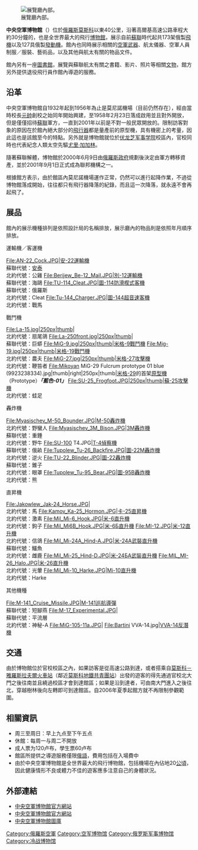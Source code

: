 {{Infobox museum
 |name             = Центральный музей Военно-воздушных сил РΦ<br/>Central Air Force Museum<br/>中央空軍博物館
 |image            = Aviation museum in Monino.jpg
 |imagesize        = 300
 |caption          = 從場館外拍攝的空照圖
 |alt              =
 |pushpin_map      = Russia
 |map_caption      = 位於俄羅斯內位置
 |coordinates      = {{coord|55.832778|38.183056|type:landmark|display=inline}}
 |established      = 1958年11月28日<ref name="aboutmuseum" />
 |dissolved        =
 |location         = {{RUS}} [[莫斯科州|莫斯科州]] {{le|莫尼諾機場|Monino Airfield}}（Monino Airfield）
 |type             = [[航空博物館|航空博物館]]
 |collection       =
 |visitors         =
 |director         = 
 |president        = 
 |curator          = 
 |publictransit    =
 |network          =
 |website          = http://moninomuseum.ru/
}}

[[File:Hall_of_Central_Air_Force_Museum.JPG|展覽廳內部。]]

'''中央空軍博物館'''（{{lang-ru|'''Центральный музей Военно-воздушных сил РΦ'''}}）位於[[俄羅斯|俄羅斯]][[莫斯科|莫斯科]]以東40公里，沿著高爾基高速公路車程大約30分鐘的{{le|莫尼諾機場|Monino Airfield}}，也是全世界最大的飛行[[博物館|博物館]]，展示自前[[蘇聯|蘇聯]]時代起共173架俄製[[飛機|飛機]]以及127具俄製[[發動機|發動機]]。館內也同時展示相關的[[空軍武器|空軍武器]]、航太儀器、空軍人員制服／服裝、藝術品，以及其他與航太有關的物品文件。

館內另有一座[[圖書館|圖書館]]，展覽與蘇聯航太有關之書籍、影片、照片等相關[[文物|文物]]，館方另外提供退役飛行員作館內導遊的服務。

==沿革==
中央空軍博物館自1932年起到1956年為止是莫尼諾機場（目前仍然存在），經由當時{{link-ru|加加林空軍官校|Военно-воздушная академия имени Ю. А. Гагарина}}校長{{link-ru|斯捷潘·阿克伊莫維奇·克拉索夫斯基|Красовский, Степан Акимович|克拉索夫斯基}}[[軍兵種元帥_(蘇聯)#空軍元帥|元帥]]創校之始同年開始興建，至1958年2月23日落成啟用並且對外開放，但是僅僅招待[[蘇聯|蘇聯]]軍方，一直到2001年以前是不對一般民眾開放的。限制訪客對象的原因在於館內絕大部分的[[飛行器|飛行器]]都是量產前的原型機，具有機密上的考量，因此這也是該館至今的特點。另外就是博物館就位於[[伏龙芝军事学院|伏龙芝军事学院]]校區內，官校同時也代表紀念人類太空先驅[[尤里·加加林|尤里·加加林]]。

隨著蘇聯解體，博物館於2000年6月9日由[[俄羅斯政府|俄羅斯政府]]規劃後決定由軍方轉移資產，並於2001年9月1日正式成為聯邦機構之一。

根據館方表示，由於館區內莫尼諾機場運作正常，仍然可以進行起降作業，不過從博物館落成開始，往往都只有飛行器降落的紀錄，而且這一次降落，就永遠不會再起飛了。

==展品==
館內的展示機種排列是依照設計局的名稱排放，展示廳內的物品則是依照年月順序排放。<!-- 本單元飛行器名稱翻譯採用蘇聯/獨聯體代號，附註[[北約代號|北約代號]]（Nato reporting name）。-->

運輸機／客運機
<gallery>
File:AN-22_Cock.JPG|安-22運輸機<br>蘇聯代號：[[安泰俄斯|安泰]]<br>北約代號：公雞
File:Berijew_Be-12_Mail.JPG|別-12運輸機<br>蘇聯代號：海鷗
File:TU-114_Cleat.JPG|圖-114防滑楔式客機<br>蘇聯代號：俄羅斯<br>北約代號：Cleat
File:Tu-144_Charger.JPG|[[Tu-144|圖-144超音速客機]]<br>北約代號：戰馬
</gallery>

戰鬥機
<gallery>
File:La-15.jpg|250px|thumb|{{link-ru|拉-15戰鬥機|Ла-15}}<br>北約代號：扇尾鴿
File:La-250front.jpg|250px|thumb|{{link-ru|拉-250截擊機|Ла-250}}<br>蘇聯代號：巨蟒
File:MiG-9.jpg|250px|thumb|[[米格-9戰鬥機|米格-9戰鬥機]]
File:Mig-19.jpg|250px|thumb|[[米格-19戰鬥機|米格-19戰鬥機]]<br>北約代號：農夫
File:MiG-27.jpg|250px|thumb|[[米格-27攻擊機|米格-27攻擊機]]<br>北約代號：鞭笞者
File:Mikoyan MiG-29 Fulcrum prototype 01 blue (9923238334).jpg|thumb|right|250px|thumb|[[米格-29|米格-29]]的首架[[原型_(工程)|原型機]]（Prototype）'''''「藍色-01」'''''
File:SU-25_Frogfoot.JPG|250px|thumb|[[Su-25攻擊機|蘇-25攻擊機]]<br>北約代號：蛙足
</gallery>

轟炸機
<gallery>
File:Myasischev_M-50_Bounder.JPG|[[M-50轟炸機|M-50轟炸機]]<br>北約代號：野蠻人
File:Myasischev_3M_Bison.JPG|[[M-4重錘轟炸機|3M轟炸機]]<br>蘇聯代號：重錘<br>北約代號：野牛
File:SU-100 T4.JPG|[[T-4偵察機|T-4偵察機]]<br>蘇聯代號：俄畝
File:Tupolew_Tu-26_Backfire.JPG|[[Tu-22M轟炸機|圖-22М轟炸機]]<br>北約代號：逆火
File:TU-22_Blinder.JPG|[[Tu-22轟炸機|圖-22轟炸機]]<br>蘇聯代號：錐子<br>北約代號：眼罩
File:Tupolew_Tu-95_Bear.JPG|[[Tu-95轟炸機|圖-95В轟炸機]]<br>北約代號：熊
</gallery>

直昇機
<gallery>
File:Jakowlew_Jak-24_Horse.JPG|{{link-ru|雅克-24直升機|Як-24}}<br>北約代號：馬
File:Kamov_Ka-25_Hormon.JPG|[[Ka-25直昇機|卡-25直昇機]]<br>北約代號：激素
File:Mil_Mi-6_Hook.JPG|[[Mi-6直昇機|米-6直升機]]<br>北約代號：鉤子
File:Mil_Mi6B_Hook.JPG|[[Mi-6直昇機|米-6Б直升機]]
File:MI-12.JPG|[[V-12直升機|米-12直升機]]<br>北約代號：信鴿
File:Mil_Mi-24A_Hind-A.JPG|[[Mi-24雌鹿直升機|米-24А武裝直升機]]<br>蘇聯代號：鱷魚<br>北約代號：雌鹿
File:Mil_Mi-25_Hind-D.JPG|[[Mi-24雌鹿直升機|米-24БА武裝直升機]]
File:MIL_MI-26_Halo.JPG|[[Mi-26直升機|米-26直升機]]<br>北約代號：光暈
File:Mil_Mi-10_Harke.JPG|[[Mi-10直升機|Mi-10直升機]]<br>北約代號：Harke
</gallery>

其他機種
<gallery>
File:M-141_Cruise_Missile.JPG|М-141巡航導彈<br>蘇聯代號：短腳燕
File:M-17_Experimental.JPG|{{link-ru|М-55實驗飛行器|М-55 (самолёт)}}<br>蘇聯代號：平流層<br>北約代號：神秘-A
File:MiG-105-11a.JPG|{{link-ru|米格-105實驗飛行器|МиГ-105}}
File:Bartini VVA-14.jpg|[[VVA-14反潛機|VVA-14反潛機]]
</gallery>

==交通==
由於博物館位於官校校區之內，如果訪客是從{{link-ru|А103「曉爾科夫斯基」高速公路|Щёлковское шоссе|А103高速公路}}高速公路到達，或者搭乘自[[雅羅斯拉夫爾站|莫斯科－雅羅斯拉夫爾火車站]]（鄰近[[莫斯科地鐵|莫斯科地鐵]][[共青團站_(莫斯科地鐵環狀線)|共青團站]]）出發的遊客的得先通過官校北大門之後往南並且繞過校區才會到達館區；如果是沿{{link-ru|М-7「伏爾加」高速公路|Волга (автодорога)|М-7高速公路}}到達者，可由南大門進入之後往北，穿越樹林後向左轉即可到達館區。自2006年夏季起館方就不再限制參觀範圍。

==相關資訊==
* 周三至周日：早上九点至下午五点
* 休館：每周一与周二不開放
* 成人票为120卢布，學生票60卢布
* 館區所提供之導遊服務僅限[[俄語|俄語]]，費用包括在入場費中
* 由於中央空軍博物館是全世界最大的飛行博物館，包括機場在內佔地20[[公頃|公頃]]，因此健康情形不良或體力不佳的遊客應多注意自己的身體狀況。

==外部連結==
{{commonscat|Monino}}
*[http://www.monino.ru/ 中央空軍博物館官方網站]{{Wayback|url=http://www.monino.ru/ |date=20180627163122 }}{{ru icon}} 
*[http://www.monino.com/avia/company/monino/e_monino/index.htm#0 中央空軍博物館官方網站] {{Wayback|url=http://www.monino.com/avia/company/monino/e_monino/index.htm |date=20200117013653 }}{{en icon}}
*[https://web.archive.org/web/20080315002352/http://home.wanadoo.nl/marcel32/monino1/index.html 中央空軍博物館圖庫]
{{coord|55|50|34|N|38|10|53|E|region:RU_type:landmark|display=title}}

[[Category:俄羅斯空軍|Category:俄羅斯空軍]]
[[Category:空军博物馆|Category:空军博物馆]]
[[Category:俄罗斯军事博物馆|Category:俄罗斯军事博物馆]]
[[Category:冷战博物馆|Category:冷战博物馆]]